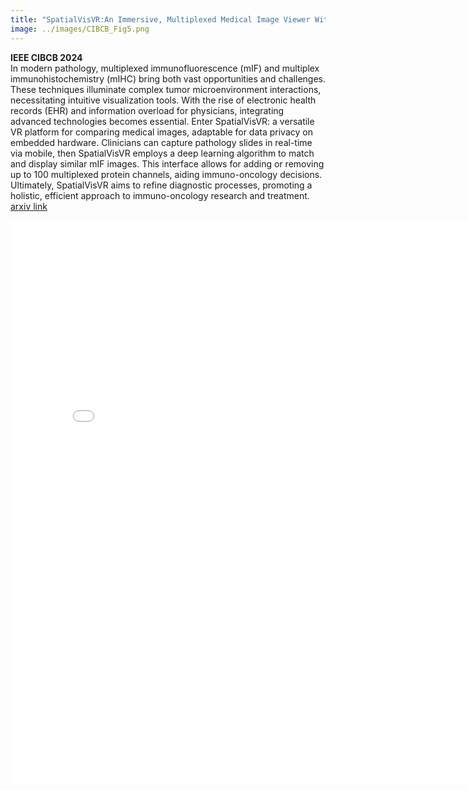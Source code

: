 ```yaml
---
title: "SpatialVisVR:An Immersive, Multiplexed Medical Image Viewer With Contextual Similar-Patient Search"
image: ../images/CIBCB_Fig5.png
---
```

**IEEE CIBCB 2024**\
In modern pathology, multiplexed immunofluorescence (mIF) and multiplex immunohistochemistry (mIHC) bring both vast opportunities and challenges. These techniques illuminate complex tumor microenvironment interactions, necessitating intuitive visualization tools. With the rise of electronic health records (EHR) and information overload for physicians, integrating advanced technologies becomes essential. Enter SpatialVisVR: a versatile VR platform for comparing medical images, adaptable for data privacy on embedded hardware. Clinicians can capture pathology slides in real-time via mobile, then SpatialVisVR employs a deep learning algorithm to match and display similar mIF images. This interface allows for adding or removing up to 100 multiplexed protein channels, aiding immuno-oncology decisions. Ultimately, SpatialVisVR aims to refine diagnostic processes, promoting a holistic, efficient approach to immuno-oncology research and treatment.
[arxiv link](https://arxiv.org/abs/2401.02882)

```{=html}
<embed src="../images/SpatialVisVR.pdf" width="800px" height="900px" />
```